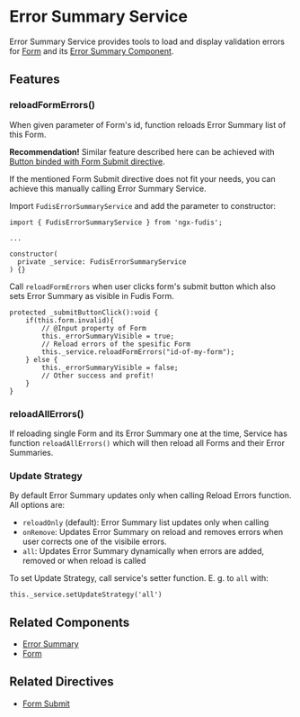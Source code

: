 
<Meta title="Services/Error Summary" />

# Error Summary Service

Error Summary Service provides tools to load and display validation errors for [Form](/docs/components-form-form--documentation) and its [Error Summary Component](/docs/components-form-error-summary--documentation).

## Features

### reloadFormErrors()

When given parameter of Form's id, function reloads Error Summary list of this Form.

**Recommendation!** Similar feature described here can be achieved with [Button binded with Form Submit directive](/docs/directives-form-actions--documentation#form-submit-with-button).

If the mentioned Form Submit directive does not fit your needs, you can achieve this manually calling Error Summary Service.

Import `FudisErrorSummaryService` and add the parameter to constructor:

```
import { FudisErrorSummaryService } from 'ngx-fudis';

...

constructor(
  private _service: FudisErrorSummaryService
) {}
```

Call `reloadFormErrors` when user clicks form's submit button which also sets Error Summary as visible in Fudis Form.

```
protected _submitButtonClick():void {
	if(this.form.invalid){
		// @Input property of Form
		this._errorSummaryVisible = true;
		// Reload errors of the spesific Form
		this._service.reloadFormErrors("id-of-my-form");
	} else {
		this._errorSummaryVisible = false;
		// Other success and profit!
	}
}

```

### reloadAllErrors()

If reloading single Form and its Error Summary one at the time, Service has function `reloadAllErrors()` which will then reload all Forms and their Error Summaries.

### Update Strategy

By default Error Summary updates only when calling Reload Errors function. All options are:

* `reloadOnly` (default): Error Summary list updates only when calling
* `onRemove`: Updates Error Summary on reload and removes errors when user corrects one of the visibile errors.
* `all`: Updates Error Summary dynamically when errors are added, removed or when reload is called

To set Update Strategy, call service's setter function. E. g. to `all` with:

```
this._service.setUpdateStrategy('all')
```

## Related Components

* [Error Summary](/docs/components-form-error-summary--documentation)
* [Form](/docs/components-form-form--documentation)

## Related Directives

* [Form Submit](/docs/directives-form-actions--documentation)
